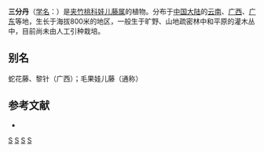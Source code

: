 {{Speciesbox 
| taxon = Tylophora atrofolliculata
| authority = Metcalf
}}
'''三分丹'''（[[学名|学名]]：{{lang|la|''Tylophora atrofolliculata''}}）是[[夹竹桃科|夹竹桃科]][[娃儿藤属|娃儿藤属]]的植物。分布于[[中国大陆|中国大陆]]的[[云南|云南]]、[[广西|广西]]、[[广东|广东]]等地，生长于海拔800米的地区，一般生于旷野、山地疏密林中和平原的灌木丛中，目前尚未由人工引种栽培。

== 别名 ==
蛇花藤、黎针（广西）；毛果娃儿藤（通称）

== 参考文献 ==
<div class="references-small">
* {{cite web| url =http://www.bioinfo.cn/db05/KmzwSpecies.php?action=view&id=30821| title =三分丹| work =《中国高等植物数据库全库》| publisher =中国科学院微生物研究所| author =昆明植物研究所| accessdate =2009-02-19| deadurl =yes| archiveurl =https://web.archive.org/web/20160305024313/http://www.bioinfo.cn/db05/KmzwSpecies.php?action=view&id=30821| archivedate =2016-03-05}}
</div>

{{Taxonbar}}

[[Category:娃儿藤属|S]]
[[Category:云南植物|S]]
[[Category:广西植物|S]]
[[Category:广东植物|S]]